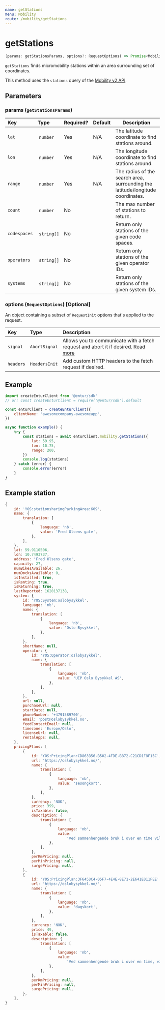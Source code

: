 ```yaml
---
name: getStations
menu: Mobility
route: /mobility/getStations
---
```


# getStations

```typescript
(params: getStationsParams, options?: RequestOptions) => Promise<MobilityTypes.Station[]>
```

`getStations` finds micromobility stations within an area surrounding set of coordinates.

This method uses the `stations` query of the [Mobility v2 API](https://developer.entur.org/pages-mobility-docs-mobility-v2).

## Parameters

### params (`getStationsParams`)

| Key          | Type        | Required? | Default | Description                                                                    |
| :----------- | :---------- | :-------- | :------ | ------------------------------------------------------------------------------ |
| `lat`        |  `number`   | Yes       | N/A     | The latitude coordinate to find stations around.                               |
| `lon`        |  `number`   | Yes       | N/A     | The longitude coordinate to find stations around.                              |
| `range`      |  `number`   | Yes       | N/A     | The radius of the search area, surrounding the latitude/longitude coordinates. |
| `count`      |  `number`   | No        |         | The max number of stations to return.                                          |
| `codespaces` |  `string[]` | No        |         | Return only stations of the given code spaces.                                 |
| `operators`  |  `string[]` | No        |         | Return only stations of the given operator IDs.                                |
| `systems`    |  `string[]` | No        |         | Return only stations of the given system IDs.                                  |

### options (`RequestOptions`) [Optional]

An object containing a subset of `RequestInit` options that's applied to the request.

| Key       | Type          | Description                                                                                                                                       |
| :-------- | :------------ | :------------------------------------------------------------------------------------------------------------------------------------------------ |
| `signal`  | `AbortSignal` | Allows you to communicate with a fetch request and abort it if desired. [Read more](https://developer.mozilla.org/en-US/docs/Web/API/AbortSignal) |
| `headers` | `HeadersInit` | Add custom HTTP headers to the fetch request if desired.                                                                                          |

## Example

```javascript
import createEnturClient from '@entur/sdk'
// or: const createEnturClient = require('@entur/sdk').default

const enturClient = createEnturClient({
    clientName: 'awesomecompany-awesomeapp',
})

async function example() {
    try {
        const stations = await enturClient.mobility.getStations({
            lat: 59.95,
            lon: 10.75,
            range: 200,
        })
        console.log(stations)
    } catch (error) {
        console.error(error)
    }
}
```

## Example station

```javascript
{
    id: 'YOS:stationsharingParkingArea:609',
    name: {
        translation: [
            {
                language: 'nb',
                value: 'Fred Olsens gate',
            },
        ],
    },
    lat: 59.9110506,
    lon: 10.7493737,
    address: 'Fred Olsens gate',
    capacity: 27,
    numBikesAvailable: 26,
    numDocksAvailable: 0,
    isInstalled: true,
    isRenting: true,
    isReturning: true,
    lastReported: 1620137138,
    system: {
        id: 'YOS:System:oslobysykkel',
        language: 'nb',
        name: {
            translation: [
                {
                    language: 'nb',
                    value: 'Oslo Bysykkel',
                },
            ],
        },
        shortName: null,
        operator: {
            id: 'YOS:Operator:oslobysykkel',
            name: {
                translation: [
                    {
                        language: 'nb',
                        value: 'UIP Oslo Bysykkel AS',
                    },
                ],
            },
        },
        url: null,
        purchaseUrl: null,
        startDate: null,
        phoneNumber: '+4791589700',
        email: 'post@oslobysykkel.no',
        feedContactEmail: null,
        timezone: 'Europe/Oslo',
        licenseUrl: null,
        rentalApps: null,
    },
    pricingPlans: [
        {
            id: 'YOS:PricingPlan:CD863B56-B502-4FDE-B872-C21CD1F8F15C',
            url: 'https://oslobysykkel.no/',
            name: {
                translation: [
                    {
                        language: 'nb',
                        value: 'sesongkort',
                    },
                ],
            },
            currency: 'NOK',
            price: 399,
            isTaxable: false,
            description: {
                translation: [
                    {
                        language: 'nb',
                        value:
                            'Ved sammenhengende bruk i over en time vil det forekomme et ekstra gebyr på 15.0 NOK per kvarter.',
                    },
                ],
            },
            perKmPricing: null,
            perMinPricing: null,
            surgePricing: null,
        },
        {
            id: 'YOS:PricingPlan:3F6450C4-05F7-4E4E-8E71-2E641E011FEE',
            url: 'https://oslobysykkel.no/',
            name: {
                translation: [
                    {
                        language: 'nb',
                        value: 'dagskort',
                    },
                ],
            },
            currency: 'NOK',
            price: 49,
            isTaxable: false,
            description: {
                translation: [
                    {
                        language: 'nb',
                        value:
                            'Ved sammenhengende bruk i over en time, vil det forekomme et ekstra gebyr på 15.0 NOK per kvarter.',
                    },
                ],
            },
            perKmPricing: null,
            perMinPricing: null,
            surgePricing: null,
        },
    ],
}
```
